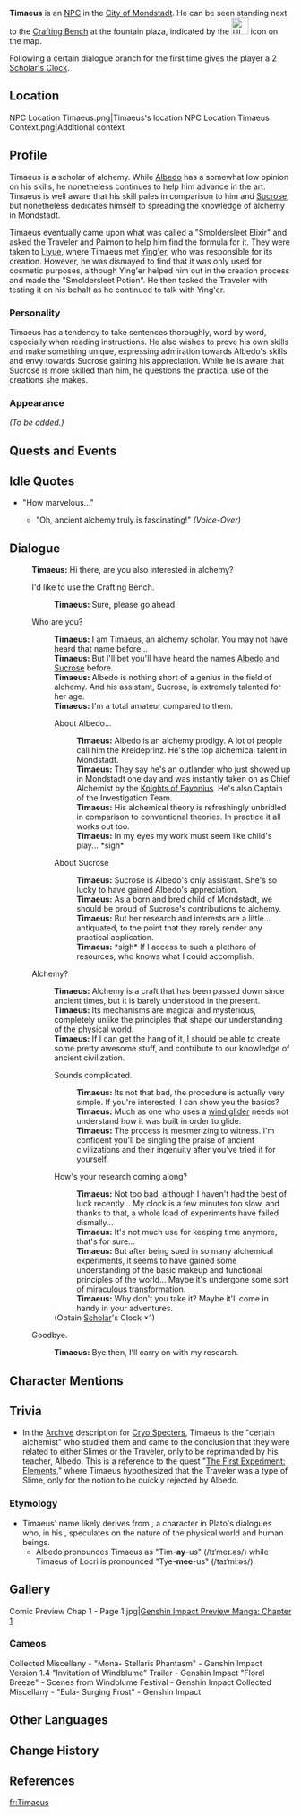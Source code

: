 {{Meta
<!-- REMOVE THIS TEMPLATE AFTER ADDING MISSING INFO -->
|missing_NPC_profile  = yes
}}
{{Character Infobox
|type             = NPC
|image            = NPC Timaeus.png
|region           = Mondstadt
|title            = Scholar of Alchemy
|voiceEN          = [https://www.brookchalmersvo.com/ Brook Chalmers]<ref>Twitter: [https://twitter.com/brookchalmersvo/status/1329630115769118722 EN VA Self Announcement]</ref>
|dialoguereward   = {{Card|Scholar's Clock|1|rarity=2}}
}}
'''Timaeus''' is an [[NPC]] in the [[City of Mondstadt]]. He can be seen standing next to the [[Crafting Bench]] at the fountain plaza, indicated by the [[File:UI Alchemy.png|30px]] icon on the map.

Following a certain dialogue branch for the first time gives the player a 2{{star}} [[Scholar's Clock]].

==Location==
<gallery hideaddbutton="true" captionalign="center">
NPC Location Timaeus.png|Timaeus's location
NPC Location Timaeus Context.png|Additional context
</gallery>

==Profile==
Timaeus is a scholar of alchemy. While [[Albedo]] has a somewhat low opinion on his skills, he nonetheless continues to help him advance in the art. Timaeus is well aware that his skill pales in comparison to him and [[Sucrose]], but nonetheless dedicates himself to spreading the knowledge of alchemy in Mondstadt.

Timaeus eventually came upon what was called a "Smoldersleet Elixir" and asked the Traveler and Paimon to help him find the formula for it. They were taken to [[Liyue]], where Timaeus met [[Ying'er]], who was responsible for its creation. However, he was dismayed to find that it was only used for cosmetic purposes, although Ying'er helped him out in the creation process and made the "Smoldersleet Potion". He then tasked the Traveler with testing it on his behalf as he continued to talk with Ying'er.

===Personality===
Timaeus has a tendency to take sentences thoroughly, word by word, especially when reading instructions. He also wishes to prove his own skills and make something unique, expressing admiration towards Albedo's skills and envy towards Sucrose gaining his appreciation. While he is aware that Sucrose is more skilled than him, he questions the practical use of the creations she makes.

===Appearance===
''(To be added.)''

==Quests and Events==
{{Quest Appearances}}

==Idle Quotes==
* "How marvelous..."
** {{A|VO Timaeus 01.ogg}} "Oh, ancient alchemy truly is fascinating!" ''(Voice-Over)''

==Dialogue==
{{Dialogue start}}
:'''Timaeus:''' Hi there, are you also interested in alchemy?
:{{DIcon|Alchemy}} I'd like to use the Crafting Bench.
::'''Timaeus:''' Sure, please go ahead.
:{{DIcon}} Who are you?
::'''Timaeus:''' I am Timaeus, an alchemy scholar. You may not have heard that name before...
::'''Timaeus:''' But I'll bet you'll have heard the names [[Albedo]] and [[Sucrose]] before.
::'''Timaeus:''' Albedo is nothing short of a genius in the field of alchemy. And his assistant, Sucrose, is extremely talented for her age.
::'''Timaeus:''' I'm a total amateur compared to them.
::{{DIcon}} About Albedo...
:::'''Timaeus:''' Albedo is an alchemy prodigy. A lot of people call him the Kreideprinz. He's the top alchemical talent in Mondstadt.
:::'''Timaeus:''' They say he's an outlander who just showed up in Mondstadt one day and was instantly taken on as Chief Alchemist by the [[Knights of Favonius]]. He's also Captain of the Investigation Team.
:::'''Timaeus:''' His alchemical theory is refreshingly unbridled in comparison to conventional theories. In practice it all works out too.
:::'''Timaeus:''' In my eyes my work must seem like child's play... *sigh*
::{{DIcon}} About Sucrose
:::'''Timaeus:''' Sucrose is Albedo's only assistant. She's so lucky to have gained Albedo's appreciation.
:::'''Timaeus:''' As a born and bred child of Mondstadt, we should be proud of Sucrose's contributions to alchemy.
:::'''Timaeus:''' But her research and interests are a little... antiquated, to the point that they rarely render any practical application.
:::'''Timaeus:''' *sigh* If I access to such a plethora of resources, who knows what I could accomplish.
:{{DIcon}} Alchemy?
::'''Timaeus:''' Alchemy is a craft that has been passed down since ancient times, but it is barely understood in the present.
::'''Timaeus:''' Its mechanisms are magical and mysterious, completely unlike the principles that shape our understanding of the physical world.
::'''Timaeus:''' If I can get the hang of it, I should be able to create some pretty awesome stuff, and contribute to our knowledge of ancient civilization.
::{{DIcon}} Sounds complicated.
:::'''Timaeus:''' Its not that bad, the procedure is actually very simple. If you're interested, I can show you the basics?
:::'''Timaeus:''' Much as one who uses a [[Wind Glider|wind glider]] needs not understand how it was built in order to glide.
:::'''Timaeus:''' The process is mesmerizing to witness. I'm confident you'll be singling the praise of ancient civilizations and their ingenuity after you've tried it for yourself.
::{{DIcon|Reward}} How's your research coming along?
:::'''Timaeus:''' Not too bad, although I haven't had the best of luck recently... My clock is a few minutes too slow, and thanks to that, a whole load of experiments have failed dismally...
:::'''Timaeus:''' It's not much use for keeping time anymore, that's for sure...
:::'''Timaeus:''' But after being sued in so many alchemical experiments, it seems to have gained some understanding of the basic makeup and functional principles of the world... Maybe it's undergone some sort of miraculous transformation.
:::'''Timaeus:''' Why don't you take it? Maybe it'll come in handy in your adventures.
::;(Obtain [[Scholar]]'s Clock ×1)
:{{DIcon}} Goodbye.
::'''Timaeus:''' Bye then, I'll carry on with my research.
{{Dialogue end}}

==Character Mentions==
{{Character Mentions}}

==Trivia==
*In the [[Archive]] description for [[Cryo Specter]]s, Timaeus is the "certain alchemist" who studied them and came to the conclusion that they were related to either Slimes or the Traveler, only to be reprimanded by his teacher, Albedo. This is a reference to the quest "[[The First Experiment: Elements]]," where Timaeus hypothesized that the Traveler was a type of Slime, only for the notion to be quickly rejected by Albedo.

===Etymology===
* Timaeus' name likely derives from {{w|Timaeus of Locri}}, a character in Plato's dialogues who, in his {{w|Timaeus (dialogue)|dialogue}}, speculates on the nature of the physical world and human beings.
** Albedo pronounces Timaeus as "Tim-'''ay'''-us" (/tɪˈmeɪ.əs/) while Timaeus of Locri is pronounced "Tye-'''mee'''-us" (/taɪˈmiːəs/).

==Gallery==
<gallery hideaddbutton="true" captionalign="center">
Comic Preview Chap 1 - Page 1.jpg|[https://twitter.com/GenshinImpact/status/1304374126707200001 Genshin Impact Preview Manga: Chapter 1]
</gallery>

===Cameos===
<gallery hideaddbutton="true" captionalign="center">
Collected Miscellany - "Mona- Stellaris Phantasm" - Genshin Impact
Version 1.4 "Invitation of Windblume" Trailer - Genshin Impact
"Floral Breeze" - Scenes from Windblume Festival - Genshin Impact
Collected Miscellany - "Eula- Surging Frost" - Genshin Impact
</gallery>

==Other Languages==
{{Other Languages
|default_hidden = 1
|en      = Timaeus
|zhs     = 蒂玛乌斯
|zhs_rm  = Dìmǎwūsī
|zht     = 蒂瑪烏斯
|zht_rm  = Dìmǎwūsī
|ja      = ティマイオス
|ja_rm   = Timaiosu
|ko      = 데마로우스
|ko_rm   = Demarouseu
|es      = Timaeus
|fr      = Timaeus
|ru      = Тимей
|th      = Timaeus
|vi      = Timaeus
|de      = Timaeus
|id      = Timaeus
|pt      = Timaeus
}}

==Change History==
{{Change History|1.0}}

==References==
{{Reflist}}

[[fr:Timaeus]]